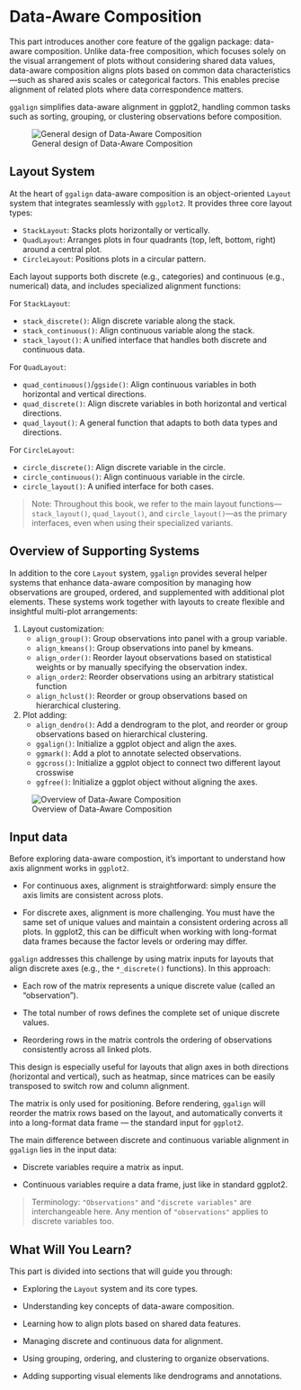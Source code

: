 # Data-Aware Composition {#sec-data-aware}

This part introduces another core feature of the ggalign package: data-aware
composition. Unlike data-free composition, which focuses solely on the visual
arrangement of plots without considering shared data values, data-aware
composition aligns plots based on common data characteristics—such as shared
axis scales or categorical factors. This enables precise alignment of related
plots where data correspondence matters.

`ggalign` simplifies data-aware alignment in ggplot2, handling common tasks such
as sorting, grouping, or clustering observations before composition.

![General design of Data-Aware Composition](design.png)

## Layout System
At the heart of `ggalign` data-aware composition is an object-oriented `Layout`
system that integrates seamlessly with `ggplot2`. It provides three core layout
types:

 - `StackLayout`: Stacks plots horizontally or vertically.
 - `QuadLayout`: Arranges plots in four quadrants (top, left, bottom, right)
 around a central plot.
 - `CircleLayout`: Positions plots in a circular pattern.

Each layout supports both discrete (e.g., categories) and continuous (e.g.,
numerical) data, and includes specialized alignment functions:

For `StackLayout`:

 - `stack_discrete()`: Align discrete variable along the stack.
 - `stack_continuous()`: Align continuous variable along the stack.
 - `stack_layout()`: A unified interface that handles both discrete and continuous data.

For `QuadLayout`: 

 - `quad_continuous()`/`ggside()`: Align continuous variables in both horizontal and vertical directions. 
 - `quad_discrete()`: Align discrete variables in both horizontal and vertical directions.
 - `quad_layout()`: A general function that adapts to both data types and directions.

For `CircleLayout`:

 - `circle_discrete()`: Align discrete variable in the circle.
 - `circle_continuous()`: Align continuous variable in the circle.
 - `circle_layout()`: A unified interface for both cases.

> Note: Throughout this book, we refer to the main layout
functions—`stack_layout()`, `quad_layout()`, and `circle_layout()`—as the
primary interfaces, even when using their specialized variants.

## Overview of Supporting Systems
In addition to the core `Layout` system, `ggalign` provides several helper systems
that enhance data-aware composition by managing how observations are grouped,
ordered, and supplemented with additional plot elements. These systems work
together with layouts to create flexible and insightful multi-plot arrangements:

  1. Layout customization:
      - `align_group()`: Group observations into panel with a group variable.
      - `align_kmeans()`: Group observations into panel by kmeans.
      - `align_order()`: Reorder layout observations based on statistical weights or by manually specifying the observation index.
      - `align_order2`: Reorder observations using an arbitrary statistical function
      - `align_hclust()`: Reorder or group observations based on hierarchical clustering.
  2. Plot adding:
      - `align_dendro()`: Add a dendrogram to the plot, and reorder or group observations based on hierarchical clustering.
      - `ggalign()`: Initialize a ggplot object and align the axes.
      - `ggmark()`: Add a plot to annotate selected observations.
      - `ggcross()`: Initialize a ggplot object to connect two different layout crosswise
      - `ggfree()`: Initialize a ggplot object without aligning the axes.

![Overview of Data-Aware Composition](overview.png)

## Input data {#sec-input-data}
Before exploring data-aware compostion, it’s important to understand how axis alignment works in `ggplot2`.

 - For continuous axes, alignment is straightforward: simply ensure the axis
 limits are consistent across plots.

 - For discrete axes, alignment is more challenging. You must have the same set
 of unique values and maintain a consistent ordering across all plots. In
 ggplot2, this can be difficult when working with long-format data frames
 because the factor levels or ordering may differ.

`ggalign` addresses this challenge by using matrix inputs for layouts that align
discrete axes (e.g., the `*_discrete()` functions). In this approach:

 - Each row of the matrix represents a unique discrete value (called an
 "observation").

 - The total number of rows defines the complete set of unique discrete values.

 - Reordering rows in the matrix controls the ordering of observations
 consistently across all linked plots.

This design is especially useful for layouts that align axes in both directions
(horizontal and vertical), such as heatmap, since matrices can be easily
transposed to switch row and column alignment.

The matrix is only used for positioning. Before rendering, `ggalign` will
reorder the matrix rows based on the layout, and automatically converts it into
a long-format data frame — the standard input for `ggplot2`.

The main difference between discrete and continuous variable alignment in
`ggalign` lies in the input data:

 - Discrete variables require a matrix as input.

 - Continuous variables require a data frame, just like in standard ggplot2.

> Terminology: `"Observations"` and `"discrete variables"` are interchangeable
here. Any mention of `"observations"` applies to discrete variables too.

## What Will You Learn?
This part is divided into sections that will guide you through:

- Exploring the `Layout` system and its core types.

- Understanding key concepts of data-aware composition.

- Learning how to align plots based on shared data features.

- Managing discrete and continuous data for alignment.

- Using grouping, ordering, and clustering to organize observations.

- Adding supporting visual elements like dendrograms and annotations.
